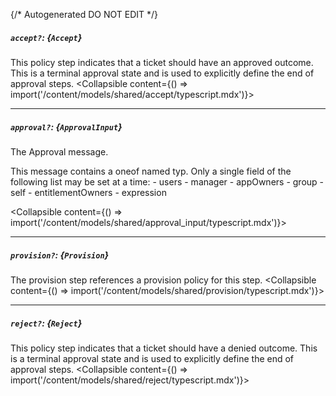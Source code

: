 {/* Autogenerated DO NOT EDIT  */}

##### `accept?`: *{`Accept`}*
This policy step indicates that a ticket should have an approved outcome. This is a terminal approval state and is used to explicitly define the end of approval steps.
<Collapsible content={() => import('/content/models/shared/accept/typescript.mdx')}>
</Collapsible>

---
##### `approval?`: *{`ApprovalInput`}*
The Approval message.

This message contains a oneof named typ. Only a single field of the following list may be set at a time:
  \- users
  \- manager
  \- appOwners
  \- group
  \- self
  \- entitlementOwners
  \- expression

<Collapsible content={() => import('/content/models/shared/approval_input/typescript.mdx')}>
</Collapsible>

---
##### `provision?`: *{`Provision`}*
The provision step references a provision policy for this step.
<Collapsible content={() => import('/content/models/shared/provision/typescript.mdx')}>
</Collapsible>

---
##### `reject?`: *{`Reject`}*
This policy step indicates that a ticket should have a denied outcome. This is a terminal approval state and is used to explicitly define the end of approval steps.
<Collapsible content={() => import('/content/models/shared/reject/typescript.mdx')}>
</Collapsible>

